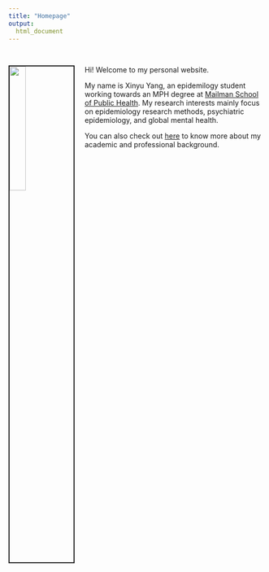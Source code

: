 ```yaml
---
title: "Homepage"
output: 
  html_document
---
```


<br>
<link rel="stylesheet" href="styles.css" type="text/css">

<img src="image/xinyu_profile.jpg" style="width:25%; border:2px solid; margin-right: 20px" align="left">

Hi! Welcome to my personal website.

My name is Xinyu Yang, an epidemilogy student working towards an MPH degree at [Mailman School of Public Health](https://www.mailman.columbia.edu/). My research interests mainly focus on epidemiology research methods, psychiatric epidemiology, and global mental health.

You can also check out [here](about_me.html) to know more about my academic and professional background.

<br>

